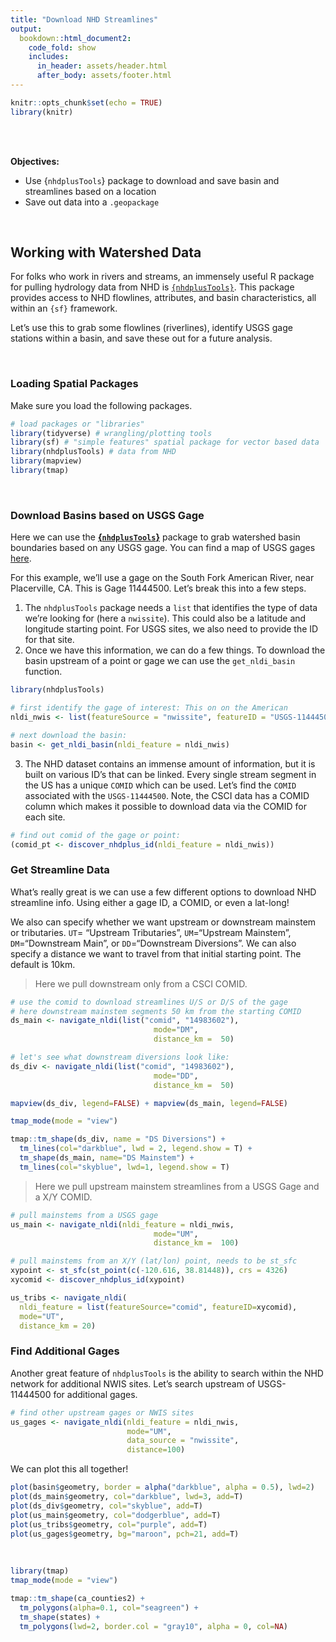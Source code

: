 ```yaml
---
title: "Download NHD Streamlines"
output: 
  bookdown::html_document2:
    code_fold: show
    includes:
      in_header: assets/header.html
      after_body: assets/footer.html
---
```


```r

knitr::opts_chunk$set(echo = TRUE)
library(knitr)

```

<style>
  .title{
    display: none;
  }
</style>

<br>
<br>

:::obj

 **Objectives:**
 
 - Use {`nhdplusTools`} package to download and save basin and streamlines based on a location
 - Save out data into a `.geopackage`
 
:::

<br>

## Working with Watershed Data

For folks who work in rivers and streams, an immensely useful R package for pulling hydrology data from NHD is [`{nhdplusTools}`](https://usgs-r.github.io/nhdplusTools/). This package provides access to NHD flowlines, attributes, and basin characteristics, all within an `{sf}` framework.

Let's use this to grab some flowlines (riverlines), identify USGS gage stations within a basin, and save these out for a future analysis.

<br>

### **Loading Spatial Packages**

Make sure you load the following packages.

```r

# load packages or "libraries"
library(tidyverse) # wrangling/plotting tools
library(sf) # "simple features" spatial package for vector based data
library(nhdplusTools) # data from NHD
library(mapview)
library(tmap)
```


<br>

### **Download Basins based on USGS Gage**

Here we can use the **[{`nhdplusTools`}](https://usgs-r.github.io/nhdplusTools/)** package to grab watershed basin boundaries based on any USGS gage. You can find a map of USGS gages [here](https://maps.waterdata.usgs.gov/mapper/index.html).

For this example, we'll use a gage on the South Fork American River, near Placerville, CA. This is Gage 11444500. Let's break this into a few steps.

  1. The `nhdplusTools` package needs a `list` that identifies the type of data we're looking for (here a `nwissite`). This could also be a latitude and longitude starting point. For USGS sites, we also need to provide the ID for that site.
  2. Once we have this information, we can do a few things. To download the basin upstream of a point or gage we can use the `get_nldi_basin` function.


```r

library(nhdplusTools)

# first identify the gage of interest: This on on the American
nldi_nwis <- list(featureSource = "nwissite", featureID = "USGS-11444500")

# next download the basin:
basin <- get_nldi_basin(nldi_feature = nldi_nwis)

```

  3. The NHD dataset contains an immense amount of information, but it is built on various ID's that can be linked. Every single stream segment in the US has a unique `COMID` which can be used. Let's find the `COMID` associated with the `USGS-11444500`. Note, the CSCI data has a COMID column which makes it possible to download data via the COMID for each site.
  
```r

# find out comid of the gage or point:
(comid_pt <- discover_nhdplus_id(nldi_feature = nldi_nwis))

```

### **Get Streamline Data**

What's really great is we can use a few different options to download NHD streamline info. Using either a gage ID, a COMID, or even a lat-long!

We also can specify whether we want upstream or downstream mainstem or tributaries. `UT`= "Upstream Tributaries", `UM`="Upstream Mainstem", `DM`="Downstream Main", or `DD`="Downstream Diversions". We can also specify a distance we want to travel from that initial starting point. The default is 10km.

 > Here we pull downstream only from a CSCI COMID.

```r

# use the comid to download streamlines U/S or D/S of the gage
# here downstream mainstem segments 50 km from the starting COMID
ds_main <- navigate_nldi(list("comid", "14983602"),
                                mode="DM",
                                distance_km =  50)

# let's see what downstream diversions look like:
ds_div <- navigate_nldi(list("comid", "14983602"),
                                mode="DD",
                                distance_km =  50)

```

```r

mapview(ds_div, legend=FALSE) + mapview(ds_main, legend=FALSE)

```

```r

tmap_mode(mode = "view")

tmap::tm_shape(ds_div, name = "DS Diversions") +
  tm_lines(col="darkblue", lwd = 2, legend.show = T) +
  tm_shape(ds_main, name="DS Mainstem") +
  tm_lines(col="skyblue", lwd=1, legend.show = T)

```



 > Here we pull upstream mainstem streamlines from a USGS Gage and a X/Y COMID.

```r

# pull mainstems from a USGS gage
us_main <- navigate_nldi(nldi_feature = nldi_nwis,
                                mode="UM",
                                distance_km =  100)

# pull mainstems from an X/Y (lat/lon) point, needs to be st_sfc
xypoint <- st_sfc(st_point(c(-120.616, 38.81448)), crs = 4326)
xycomid <- discover_nhdplus_id(xypoint)

us_tribs <- navigate_nldi(
  nldi_feature = list(featureSource="comid", featureID=xycomid),
  mode="UT",
  distance_km = 20)


```

### **Find Additional Gages**

Another great feature of `nhdplusTools` is the ability to search within the NHD network for additional NWIS sites. Let's search upstream of USGS-11444500 for additional gages.

```r

# find other upstream gages or NWIS sites
us_gages <- navigate_nldi(nldi_feature = nldi_nwis, 
                          mode="UM",
                          data_source = "nwissite",
                          distance=100)

```

We can plot this all together!

```r

plot(basin$geometry, border = alpha("darkblue", alpha = 0.5), lwd=2)
plot(ds_main$geometry, col="darkblue", lwd=3, add=T)
plot(ds_div$geometry, col="skyblue", add=T)
plot(us_main$geometry, col="dodgerblue", add=T)
plot(us_tribs$geometry, col="purple", add=T)
plot(us_gages$geometry, bg="maroon", pch=21, add=T)

```

<br>

```r

library(tmap)
tmap_mode(mode = "view")

tmap::tm_shape(ca_counties2) +
  tm_polygons(alpha=0.1, col="seagreen") +
  tm_shape(states) + 
  tm_polygons(lwd=2, border.col = "gray10", alpha = 0, col=NA)
```

